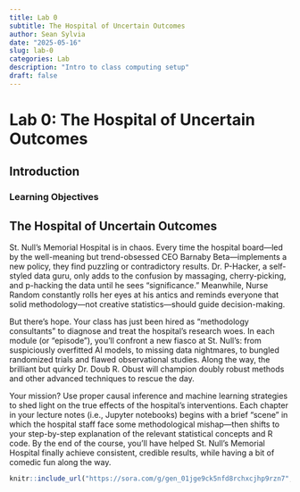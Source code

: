 ```yaml
---
title: Lab 0
subtitle: The Hospital of Uncertain Outcomes
author: Sean Sylvia
date: "2025-05-16"
slug: lab-0
categories: Lab
description: "Intro to class computing setup"
draft: false
---
```


# Lab 0: The Hospital of Uncertain Outcomes

## Introduction

### Learning Objectives


## The Hospital of Uncertain Outcomes

St. Null’s Memorial Hospital is in chaos. Every time the hospital board—led by the well-meaning but trend-obsessed CEO Barnaby Beta—implements a new policy, they find puzzling or contradictory results. Dr. P-Hacker, a self-styled data guru, only adds to the confusion by massaging, cherry-picking, and p-hacking the data until he sees “significance.” Meanwhile, Nurse Random constantly rolls her eyes at his antics and reminds everyone that solid methodology—not creative statistics—should guide decision-making.

But there’s hope. Your class has just been hired as “methodology consultants” to diagnose and treat the hospital’s research woes. In each module (or “episode”), you’ll confront a new fiasco at St. Null’s: from suspiciously overfitted AI models, to missing data nightmares, to bungled randomized trials and flawed observational studies. Along the way, the brilliant but quirky Dr. Doub R. Obust will champion doubly robust methods and other advanced techniques to rescue the day.

Your mission? Use proper causal inference and machine learning strategies to shed light on the true effects of the hospital’s interventions. Each chapter in your lecture notes (i.e., Jupyter notebooks) begins with a brief “scene” in which the hospital staff face some methodological mishap—then shifts to your step-by-step explanation of the relevant statistical concepts and R code. By the end of the course, you’ll have helped St. Null’s Memorial Hospital finally achieve consistent, credible results, while having a bit of comedic fun along the way.

```r
knitr::include_url("https://sora.com/g/gen_01jge9ck5nfd8rchxcjhp9rzn7", height = "400px")
```
